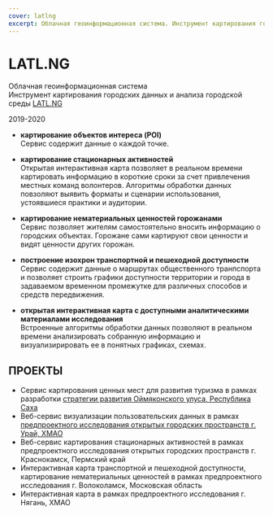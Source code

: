 ```yaml
---
cover: latlng
excerpt: Облачная геоинформационная система. Инструмент картирования городских данных и анализа городской среды
---
```


# LATL.NG

Облачная геоинформационная система<br/>
Инструмент картирования городских данных и анализа городской среды
[LATL.NG](https://latl.ng/)

2019-2020

- **картирование объектов интереса (POI)**<br/>
Сервис содержит данные о каждой точке.

- **картирование стационарных активностей**<br/>
Открытая интерактивная карта позволяет в реальном времени картировать информацию в короткие сроки за счет привлечения местных команд волонтеров. Алгоритмы обработки данных повзоляют выявить форматы и сценарии использования, устоявшиеся практики и аудитории.

- **картирование нематериальных ценностей горожанами**<br/>
Сервис позволяет жителям самостоятельно вносить информацию о городских объектах. Горожане сами картируют свои ценности и видят ценности других горожан.

- **построение изохрон транспортной и пешеходной доступности**<br/>
Сервис содержит данные о маршрутах общественного транпспорта и позволяет строить графики доступности территории и города в задаваемом временном промежутке для различных способов и средств передвижения.

- **открытая интерактивная карта с доступными аналитическими материалами исследования** <br/>
Встроенные алгоритмы обработки данных позволяют в реальном времени анализировать собранную информацию и визуализирировать ее в понятных графиках, схемах.


## ПРОЕКТЫ
- Сервис картирования ценных мест для развития туризма в рамках разработки [стратегии развития Оймяконского улуса, Республика Саха](https://oymyakon.unit4.io)
- Веб-сервис визуализации пользовательских данных в рамках [предпроектного исследования открытых городских пространств г. Урай, ХМАО](https://uray.unit4.io/map)
- Веб-сервис картирования стационарных активностей в рамках предпроектного исследования открытых городских пространств г. Краснокамск, Пермский край
- Интерактивная карта транспортной и пешеходной доступности, картирование нематериальных ценностей в рамках предпроектного исследования г. Волоколамск, Московская область
- Интерактивная карта в рамках предпроектного исследования г. Нягань, ХМАО

